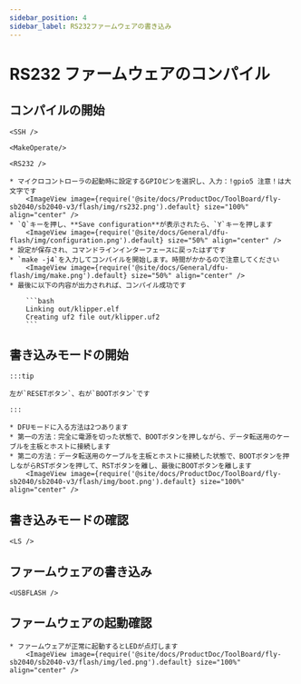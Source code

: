```yaml
---
sidebar_position: 4
sidebar_label: RS232ファームウェアの書き込み
---
```




# RS232 ファームウェアのコンパイル

## コンパイルの開始

    <SSH />

    <MakeOperate/>

    <RS232 />

    * マイクロコントローラの起動時に設定するGPIOピンを選択し、入力：!gpio5 注意！は大文字です
        <ImageView image={require('@site/docs/ProductDoc/ToolBoard/fly-sb2040/sb2040-v3/flash/img/rs232.png').default} size="100%" align="center" />
    * `Q`キーを押し、**Save configuration**が表示されたら、`Y`キーを押します
        <ImageView image={require('@site/docs/General/dfu-flash/img/configuration.png').default} size="50%" align="center" />
    * 設定が保存され、コマンドラインインターフェースに戻ったはずです
    * `make -j4`を入力してコンパイルを開始します。時間がかかるので注意してください
        <ImageView image={require('@site/docs/General/dfu-flash/img/make.png').default} size="50%" align="center" />
    * 最後に以下の内容が出力されれば、コンパイル成功です

        ```bash
        Linking out/klipper.elf
        Creating uf2 file out/klipper.uf2
        ```


## 書き込みモードの開始

    :::tip

    左が`RESETボタン`、右が`BOOTボタン`です

    :::

    * DFUモードに入る方法は2つあります
    * 第一の方法：完全に電源を切った状態で、BOOTボタンを押しながら、データ転送用のケーブルを主板とホストに接続します
    * 第二の方法：データ転送用のケーブルを主板とホストに接続した状態で、BOOTボタンを押しながらRSTボタンを押して、RSTボタンを離し、最後にBOOTボタンを離します
        <ImageView image={require('@site/docs/ProductDoc/ToolBoard/fly-sb2040/sb2040-v3/flash/img/boot.png').default} size="100%" align="center" />

## 書き込みモードの確認

    <LS />


## ファームウェアの書き込み 
    
    <USBFLASH />
    


## ファームウェアの起動確認

    * ファームウェアが正常に起動するとLEDが点灯します
        <ImageView image={require('@site/docs/ProductDoc/ToolBoard/fly-sb2040/sb2040-v3/flash/img/led.png').default} size="100%" align="center" />